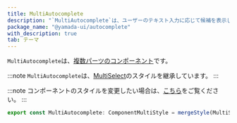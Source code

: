 ```yaml
---
title: MultiAutocomplete
description: "`MultiAutocomplete`は、ユーザーのテキスト入力に応じて候補を表示し、複数の値を取得するために使用されるコンポーネントです。"
package_name: "@yamada-ui/autocomplete"
with_description: true
tab: テーマ
---
```


`MultiAutocomplete`は、[複数パーツのコンポーネント](/styled-system/theming/component-style#複数パーツのコンポーネント)です。

:::note
`MultiAutocomplete`は、[MultiSelect](/components/forms/multi-select)のスタイルを継承しています。
:::

:::note
コンポーネントのスタイルを変更したい場合は、[こちら](/styled-system/theming/customize-theme#コンポーネントのスタイルを変更する)をご覧ください。
:::

```ts
export const MultiAutocomplete: ComponentMultiStyle = mergeStyle(MultiSelect, {})
```
